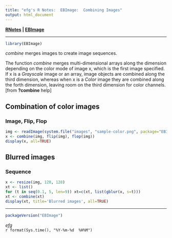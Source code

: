 ```yaml
---
title: "efg's R Notes:  EBImage:  Combining Images"
output: html_document
---
```


**[RNotes](../../index.html) | [EBImage](index.html)** 

*****

```r
library(EBImage)
```

*combine* merges images to create image sequences.

The function *combine* merges multi-dimensional arrays along the dimension depending on the color mode of image x, which is the first image specified. If x is a *Grayscale* image or an array, image objects are combined along the third dimension, whereas when x is a *Color* image they are combined along the forth dimension, leaving room on the third dimension for color channels.  [from **?combine** help]

## Combination of color images

### Image, Flip, Flop
```r
img <- readImage(system.file("images", "sample-color.png", package="EBImage"))[257:768,,]
x <- combine(img, flip(img), flop(img))
display(x, all=TRUE)
```

## Blurred images

### Sequence 
```r
x <- resize(img, 128, 128)
xt <- list()
for (t in seq(0.1, 5, len=9)) xt=c(xt, list(gblur(x, s=t)))
xt <- combine(xt)
display(xt, title='Blurred images', all=TRUE)
```

*****

```r
packageVersion("EBImage")
```

*efg*  
`r format(Sys.time(), "%Y-%m-%d  %H%M")`  